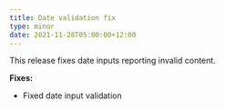 ```yaml
---
title: Date validation fix
type: minor
date: 2021-11-28T05:00:00+12:00
---
```

This release fixes date inputs reporting invalid content.

**Fixes:**

* Fixed date input validation
